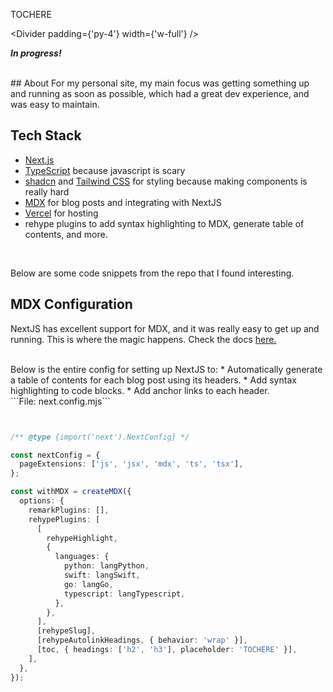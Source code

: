 
<BlogHeader project={personalWebsiteProject}  />

TOCHERE  

<Divider padding={'py-4'} width={'w-full'} />

**_In progress!_**

<br/>
## About
For my personal site, my main focus was getting something up and running as soon as possible, which had a great dev experience, and was easy to maintain. 


## Tech Stack

* [Next.js](https://nextjs.org/) 
* [TypeScript](https://www.typescriptlang.org/) because javascript is scary 
* [shadcn](https://shadcn.com/) and [Tailwind CSS](https://tailwindcss.com/) for styling because making components is really hard 
* [MDX](https://mdxjs.com/) for blog posts and integrating with NextJS
* [Vercel](https://vercel.com/) for hosting
* rehype plugins to add syntax highlighting to MDX, generate table of contents, and more.

<br/>

Below are some code snippets from the repo that I found interesting.


## MDX Configuration

NextJS has excellent support for MDX, and it was really easy to get up and running. This is where the magic happens. Check the docs [here.](https://nextjs.org/docs/app/building-your-application/configuring/mdx)

<br/> 
Below is the entire config for setting up NextJS to:
* Automatically generate a table of contents for each blog post using its headers.
* Add syntax highlighting to code blocks.
* Add anchor links to each header.


<br/>
```File: next.config.mjs```


```typescript


/** @type {import('next').NextConfig} */

const nextConfig = {
  pageExtensions: ['js', 'jsx', 'mdx', 'ts', 'tsx'],
};

const withMDX = createMDX({
  options: {
    remarkPlugins: [],
    rehypePlugins: [
      [
        rehypeHighlight,
        {
          languages: {
            python: langPython,
            swift: langSwift,
            go: langGo,
            typescript: langTypescript,
          },
        },
      ],
      [rehypeSlug],
      [rehypeAutolinkHeadings, { behavior: 'wrap' }],
      [toc, { headings: ['h2', 'h3'], placeholder: 'TOCHERE' }],
    ],
  },
}); 
```



